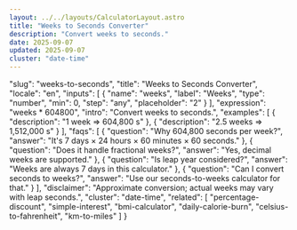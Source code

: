 ```yaml
---
layout: ../../layouts/CalculatorLayout.astro
title: "Weeks to Seconds Converter"
description: "Convert weeks to seconds."
date: 2025-09-07
updated: 2025-09-07
cluster: "date-time"
---
```


  "slug": "weeks-to-seconds",
  "title": "Weeks to Seconds Converter",
  "locale": "en",
  "inputs": [
    {
      "name": "weeks",
      "label": "Weeks",
      "type": "number",
      "min": 0,
      "step": "any",
      "placeholder": "2"
    }
  ],
  "expression": "weeks * 604800",
  "intro": "Convert weeks to seconds.",
  "examples": [
    {
      "description": "1 week ⇒ 604,800 s"
    },
    {
      "description": "2.5 weeks ⇒ 1,512,000 s"
    }
  ],
  "faqs": [
    {
      "question": "Why 604,800 seconds per week?",
      "answer": "It's 7 days × 24 hours × 60 minutes × 60 seconds."
    },
    {
      "question": "Does it handle fractional weeks?",
      "answer": "Yes, decimal weeks are supported."
    },
    {
      "question": "Is leap year considered?",
      "answer": "Weeks are always 7 days in this calculator."
    },
    {
      "question": "Can I convert seconds to weeks?",
      "answer": "Use our seconds-to-weeks calculator for that."
    }
  ],
  "disclaimer": "Approximate conversion; actual weeks may vary with leap seconds.",
  "cluster": "date-time",
  "related": [
    "percentage-discount",
    "simple-interest",
    "bmi-calculator",
    "daily-calorie-burn",
    "celsius-to-fahrenheit",
    "km-to-miles"
  ]
}

<Calculator schema={schema} />

